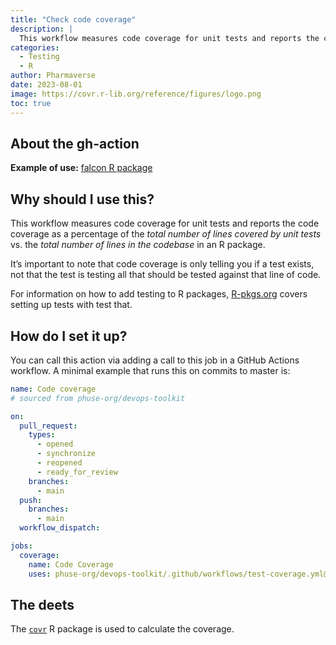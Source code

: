 ```yaml
---
title: "Check code coverage"
description: |
  This workflow measures code coverage for unit tests and reports the code coverage as a percentage of the total number of lines covered by unit tests vs. the total number of lines in the codebase.
categories:
  - Testing
  - R
author: Pharmaverse
date: 2023-08-01
image: https://covr.r-lib.org/reference/figures/logo.png
toc: true
---
```


:::{.callout-note style="margin-top: 0rem;" collapse="false"}
## About the gh-action

**Example of use:** [falcon R package](https://github.com/pharmaverse/falcon/blob/use-phuse-cicd/.github/workflows/phuse-basics.yml)
:::

## Why should I use this?

This workflow measures code coverage for unit tests and reports the code
coverage as a percentage of the *total number of lines covered by unit
tests* vs. the *total number of lines in the codebase* in an R package.

It's important to note that code coverage is only telling you if a test exists, not that the test is
testing all that should be tested against that line of code.

For information on how to add testing to R packages, [R-pkgs.org](https://r-pkgs.org/testing-basics.html) covers
setting up tests with test that.

## How do I set it up?

You can call this action via adding a call to this job in a GitHub Actions workflow. A minimal example
that runs this on commits to master is:

```yaml
name: Code coverage
# sourced from phuse-org/devops-toolkit

on:
  pull_request:
    types:
      - opened
      - synchronize
      - reopened
      - ready_for_review
    branches:
      - main
  push:
    branches:
      - main
  workflow_dispatch:

jobs:
  coverage:
    name: Code Coverage
    uses: phuse-org/devops-toolkit/.github/workflows/test-coverage.yml@main
```

## The deets

The [`covr`](https://covr.r-lib.org/) R package is used to calculate the coverage.
